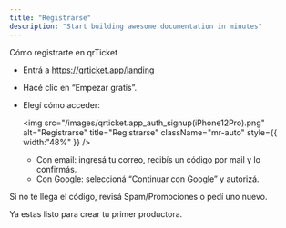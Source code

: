 ```yaml
---
title: "Registrarse"
description: "Start building awesome documentation in minutes"
---
```


Cómo registrarte en qrTicket

- Entrá a https://qrticket.app/landing
- Hacé clic en “Empezar gratis”.
- Elegí cómo acceder:

  <img
    src="/images/qrticket.app_auth_signup(iPhone12Pro).png"
    alt="Registrarse"
    title="Registrarse"
    className="mr-auto"
    style={{ width:"48%" }}
  />
  - Con email: ingresá tu correo, recibís un código por mail y lo confirmás.
  - Con Google: seleccioná “Continuar con Google” y autorizá.

<Tip>
  Si no te llega el código, revisá Spam/Promociones o pedí uno nuevo.
</Tip>

Ya estas listo para crear tu primer productora.